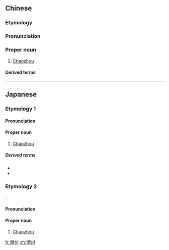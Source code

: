 ==Chinese==
{{zh-forms}}

===Etymology===
{{zh-compound|潮|州|tide|prefecture}}

===Pronunciation===
{{zh-pron
|m=Cháozhōu
|c=ciu4 zau1
|h=pfs=Chhèu-chû;gd=cau2 zu1
|md=Dièu-ciŭ
|mn=Tiô-chiu
|mn-t=diê5 ziu1/dio5 ziu1
|mn-t_note=diê5 ziu1 - Chaozhou; dio5 ziu1 - Shantou
|ca=y
|cat=pn
}}

===Proper noun===
{{zh-proper noun}}

# [[Chaozhou]]

====Derived terms====
{{zh-der|潮州話|潮汕}}

----

==Japanese==
{{wikipedia|lang=ja}}

===Etymology 1===
{{ja-kanjitab|yomi=o}}

====Pronunciation====
{{ja-pron|ちょうしゅう|y=o}}

====Proper noun====
{{ja-pos|proper|ちょうしゅう|hhira=てうしう}}

# [[Chaozhou]]

=====Derived terms=====
* {{ja-r|潮州語|^ちょうしゅうご}}
* {{ja-r|潮州人|^ちょうしゅうじん}}

===Etymology 2===
{{ja-kanjitab|ちゃお|ちょう|yomi=irr}}
{{bor|ja|cmn|潮州|tr=Cháozhōu}}.

====Pronunciation====
{{ja-pron|チャオチョウ|y=irr}}

====Proper noun====
{{ja-pos|proper|チャオチョウ}}

# [[Chaozhou]]

[[fr:潮州]]
[[zh:潮州]]
